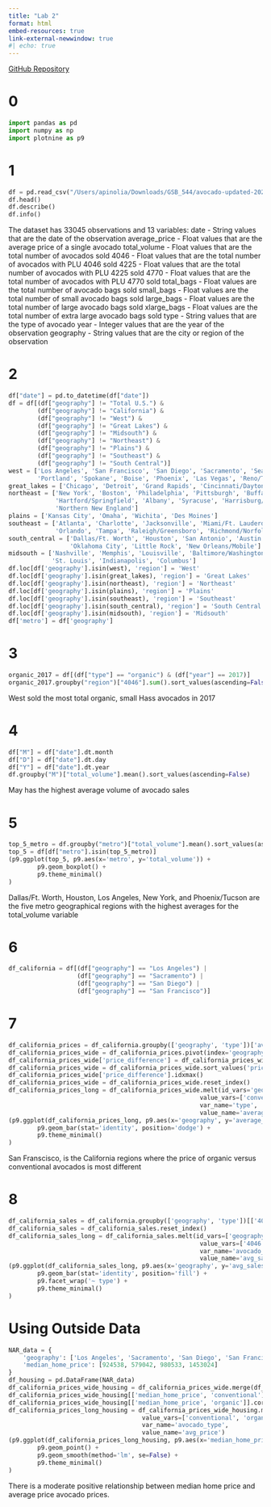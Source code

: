 ```yaml
---
title: "Lab 2"
format: html
embed-resources: true
link-external-newwindow: true
#| echo: true
---
```


[GitHub Repository](https://github.com/pinoliar/GSB_544)

# 0

```python
import pandas as pd
import numpy as np
import plotnine as p9
```

# 1

```python
df = pd.read_csv("/Users/apinolia/Downloads/GSB_544/avocado-updated-2020.csv")
df.head()
df.describe()
df.info()
```

The dataset has 33045 observations and 13 variables:
date - String values that are the date of the observation
average_price - Float values that are the average price of a single avocado
total_volume - Float values that are the total number of avocados sold
4046 - Float values that are the total number of avocados with PLU 4046 sold
4225 - Float values that are the total number of avocados with PLU 4225 sold
4770 - Float values that are the total number of avocados with PLU 4770 sold
total_bags - Float values are the total number of avocado bags sold
small_bags - Float values are the total number of small avocado bags sold
large_bags - Float values are the total number of large avocado bags sold
xlarge_bags - Float values are the total number of extra large avocado bags sold
type - String values that are the type of avocado
year - Integer values that are the year of the observation
geography - String values that are the city or region of the observation

# 2

```python
df["date"] = pd.to_datetime(df["date"])
df = df[(df["geography"] != "Total U.S.") &
        (df["geography"] != "California") &
        (df["geography"] != "West") &
        (df["geography"] != "Great Lakes") &
        (df["geography"] != "Midsouth") &
        (df["geography"] != "Northeast") &
        (df["geography"] != "Plains") &
        (df["geography"] != "Southeast") &
        (df["geography"] != "South Central")]
west = ['Los Angeles', 'San Francisco', 'San Diego', 'Sacramento', 'Seattle', 
        'Portland', 'Spokane', 'Boise', 'Phoenix', 'Las Vegas', 'Reno/Tahoe', 'Phoenix/Tucson', 'Denver', 'West Tex/New Mexico']
great_lakes = ['Chicago', 'Detroit', 'Grand Rapids', 'Cincinnati/Dayton']
northeast = ['New York', 'Boston', 'Philadelphia', 'Pittsburgh', 'Buffalo/Rochester', 
             'Hartford/Springfield', 'Albany', 'Syracuse', 'Harrisburg/Scranton',
             'Northern New England']
plains = ['Kansas City', 'Omaha', 'Wichita', 'Des Moines']
southeast = ['Atlanta', 'Charlotte', 'Jacksonville', 'Miami/Ft. Lauderdale', 
             'Orlando', 'Tampa', 'Raleigh/Greensboro', 'Richmond/Norfolk', 'South Carolina', 'Roanoke']
south_central = ['Dallas/Ft. Worth', 'Houston', 'San Antonio', 'Austin', 
                 'Oklahoma City', 'Little Rock', 'New Orleans/Mobile']
midsouth = ['Nashville', 'Memphis', 'Louisville', 'Baltimore/Washington', 
            'St. Louis', 'Indianapolis', 'Columbus']
df.loc[df['geography'].isin(west), 'region'] = 'West'
df.loc[df['geography'].isin(great_lakes), 'region'] = 'Great Lakes'
df.loc[df['geography'].isin(northeast), 'region'] = 'Northeast'
df.loc[df['geography'].isin(plains), 'region'] = 'Plains'
df.loc[df['geography'].isin(southeast), 'region'] = 'Southeast'
df.loc[df['geography'].isin(south_central), 'region'] = 'South Central'
df.loc[df['geography'].isin(midsouth), 'region'] = 'Midsouth'
df['metro'] = df['geography']
```

# 3

```python
organic_2017 = df[(df["type"] == "organic") & (df["year"] == 2017)]
organic_2017.groupby("region")["4046"].sum().sort_values(ascending=False)
```

West sold the most total organic, small Hass avocados in 2017

# 4

```python
df["M"] = df["date"].dt.month
df["D"] = df["date"].dt.day
df["Y"] = df["date"].dt.year
df.groupby("M")["total_volume"].mean().sort_values(ascending=False)
```

May has the highest average volume of avocado sales

# 5

```python
top_5_metro = df.groupby("metro")["total_volume"].mean().sort_values(ascending=False).head(5).index.tolist()
top_5 = df[df["metro"].isin(top_5_metro)]
(p9.ggplot(top_5, p9.aes(x='metro', y='total_volume')) +
        p9.geom_boxplot() +
        p9.theme_minimal()
)
```

Dallas/Ft. Worth, Houston, Los Angeles, New York, and Phoenix/Tucson are the five metro geographical regions with the highest averages for the total_volume variable

# 6

```python
df_california = df[(df["geography"] == "Los Angeles") | 
                   (df["geography"] == "Sacramento") | 
                   (df["geography"] == "San Diego") | 
                   (df["geography"] == "San Francisco")]
```

# 7

```python
df_california_prices = df_california.groupby(['geography', 'type'])['average_price'].mean().reset_index()
df_california_prices_wide = df_california_prices.pivot(index='geography', columns='type', values='average_price')
df_california_prices_wide['price_difference'] = df_california_prices_wide['organic'] - df_california_prices_wide['conventional']
df_california_prices_wide = df_california_prices_wide.sort_values('price_difference', ascending=False)
df_california_prices_wide['price_difference'].idxmax()
df_california_prices_wide = df_california_prices_wide.reset_index()
df_california_prices_long = df_california_prices_wide.melt(id_vars='geography',
                                                     value_vars=['conventional', 'organic'],
                                                     var_name='type',
                                                     value_name='average_price')
(p9.ggplot(df_california_prices_long, p9.aes(x='geography', y='average_price', fill='type')) +
        p9.geom_bar(stat='identity', position='dodge') +
        p9.theme_minimal()
)
```

San Franscisco, is the California regions where the price of organic versus conventional avocados is most different

# 8

```python
df_california_sales = df_california.groupby(['geography', 'type'])[['4046', '4225', '4770']].mean()
df_california_sales = df_california_sales.reset_index()
df_california_sales_long = df_california_sales.melt(id_vars=['geography', 'type'], 
                                                     value_vars=['4046', '4225', '4770'], 
                                                     var_name='avocado_size', 
                                                     value_name='avg_sales')
(p9.ggplot(df_california_sales_long, p9.aes(x='geography', y='avg_sales', fill='avocado_size')) +
        p9.geom_bar(stat='identity', position='fill') +
        p9.facet_wrap('~ type') +
        p9.theme_minimal()
)
```

# Using Outside Data

```python
NAR_data = {
    'geography': ['Los Angeles', 'Sacramento', 'San Diego', 'San Francisco'],
    'median_home_price': [924538, 579042, 980533, 1453024]
}
df_housing = pd.DataFrame(NAR_data)
df_california_prices_wide_housing = df_california_prices_wide.merge(df_housing, on='geography')
df_california_prices_wide_housing[['median_home_price', 'conventional']].corr()
df_california_prices_wide_housing[['median_home_price', 'organic']].corr()
df_california_prices_long_housing = df_california_prices_wide_housing.melt(id_vars=['geography','median_home_price'],
                                     value_vars=['conventional', 'organic'],
                                     var_name='avocado_type',
                                     value_name='avg_price')
(p9.ggplot(df_california_prices_long_housing, p9.aes(x='median_home_price', y='avg_price', color='avocado_type')) +
        p9.geom_point() +
        p9.geom_smooth(method='lm', se=False) +
        p9.theme_minimal()
)
```

There is a moderate positive relationship between median home price and average price avocado prices. 